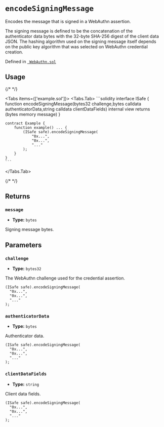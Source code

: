



# `encodeSigningMessage` 



Encodes the message that is signed in a WebAuthn assertion.

The signing message is defined to be the concatenation of the authenticator data bytes
with the 32-byte SHA-256 digest of the client data JSON. The hashing algorithm used on the
signing message itself depends on the public key algorithm that was selected on WebAuthn
credential creation.




Defined in [` WebAuthn.sol`](https://github.com/safe-global/safe-modules/tree/passkey/v0.2.1/modules/passkey/contracts/libraries/WebAuthn.sol#L231)


## Usage

{/* <!-- vale off --> */}

<Tabs items={['example.sol']}>
  <Tabs.Tab>
    ```solidity
    interface ISafe {
        function encodeSigningMessage(bytes32 challenge,bytes calldata authenticatorData,string calldata clientDataFields) internal view returns (bytes memory message)
    }

    contract Example {
        function example() ... {
            (ISafe safe).encodeSigningMessage(
                "0x...",
                "0x...",
                "..."
            );
        }
    }
    ```
  </Tabs.Tab>
</Tabs>

{/* <!-- vale on --> */}

## Returns

### `message`

  - **Type:** `bytes`

  Signing message bytes.




## Parameters

### `challenge`

  - **Type:** `bytes32`

  The WebAuthn challenge used for the credential assertion.

  ```solidity focus=2
  (ISafe safe).encodeSigningMessage(
    "0x...",
    "0x...",
    "..."
  );
  ```


### `authenticatorData`

  - **Type:** `bytes`

  Authenticator data.

  ```solidity focus=3
  (ISafe safe).encodeSigningMessage(
    "0x...",
    "0x...",
    "..."
  );
  ```


### `clientDataFields`

  - **Type:** `string`

  Client data fields.

  ```solidity focus=4
  (ISafe safe).encodeSigningMessage(
    "0x...",
    "0x...",
    "..."
  );
  ```





